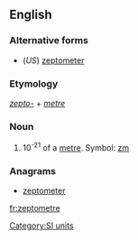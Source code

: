 ==English==

===Alternative forms===
* (''US'') [[zeptometer]]

===Etymology===
''[[zepto-]]'' + ''[[metre]]''

===Noun===
{{en-noun}}

# 10<sup>-21</sup> of a [[metre]]. Symbol: [[zm]]

===Anagrams===
* [[zeptometer#English|zeptometer]]

[[Category:SI units]]

[[fr:zeptometre]]